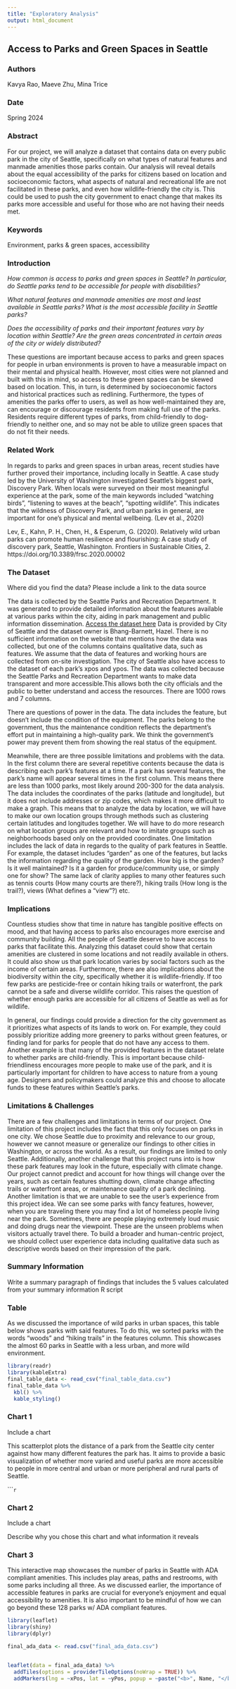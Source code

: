 ```yaml
---
title: "Exploratory Analysis"
output: html_document
---
```


## Access to Parks and Green Spaces in Seattle


### Authors

Kavya Rao, Maeve Zhu, Mina Trice

### Date

Spring 2024

### Abstract

For our project, we will analyze a dataset that contains data on every public park in the city of Seattle, specifically on what types of natural features and manmade amenities those parks contain. Our analysis will reveal details about the equal accessibility of the parks for citizens based on location and socioeconomic factors, what aspects of natural and recreational life are not facilitated in these parks, and even how wildlife-friendly the city is. This could be used to push the city government to enact change that makes its parks more accessible and useful for those who are not having their needs met.


### Keywords

Environment, parks & green spaces, accessibility

### Introduction  

*How common is access to parks and green spaces in Seattle? In particular, do Seattle parks tend to be accessible for people with disabilities?*

*What natural features and manmade amenities are most and least available in Seattle parks? What is the most accessible facility in Seattle parks?*

*Does the accessibility of parks and their important features vary by location within Seattle? Are the green areas concentrated in certain areas of the city or widely distributed?*

These questions are important because access to parks and green spaces for people in urban environments is proven to have a measurable impact on their mental and physical health. However, most cities were not planned and built with this in mind, so access to these green spaces can be skewed based on location. This, in turn, is determined by socioeconomic factors and historical practices such as redlining. Furthermore, the types of amenities the parks offer to users, as well as how well-maintained they are, can encourage or discourage residents from making full use of the parks. Residents require different types of parks, from child-friendly to dog-friendly to neither one, and so may not be able to utilize green spaces that do not fit their needs.


### Related Work  

In regards to parks and green spaces in urban areas, recent studies have further proved their importance, including locally in Seattle. A case study led by the University of Washington investigated Seattle’s biggest park, Discovery Park. When locals were surveyed on their most meaningful experience at the park, some of the main keywords included “watching birds”, “listening to waves at the beach”, “spotting wildlife”. This indicates that the wildness of Discovery Park, and urban parks in general, are important for one’s physical and mental wellbeing. (Lev et al., 2020)

 Lev, E., Kahn, P. H., Chen, H., & Esperum, G. (2020). Relatively wild urban parks can promote human resilience and flourishing: A case study of discovery park, Seattle, Washington. Frontiers in Sustainable Cities, 2. https://doi.org/10.3389/frsc.2020.00002 


### The Dataset

Where did you find the data? Please include a link to the data source

The data is collected by the Seattle Parks and Recreation Department. It was generated to provide detailed information about the features available at various parks within the city, aiding in park management and public information dissemination. [Access the dataset here](https://data.seattle.gov/Parks-and-Recreation/Seattle-Parks-and-Recreation-Parks-Features/2cer-njie/about_data) Data is provided by City of Seattle and the dataset owner is Bhang-Barnett, Hazel. There is no sufficient information on the website that mentions how the data was collected, but one of the columns contains qualitative data, such as features. We assume that the data of features and working hours are collected from on-site investigation. The city of Seattle also have access to the dataset of each park’s xpos and ypos. The data was collected because the Seattle Parks and Recreation Department wants to make data transparent and more accessible.This allows both the city officials and the public to better understand and access the resources. There are 1000 rows and 7 columns.

There are questions of power in the data. The data includes the feature, but doesn’t include the condition of the equipment. The parks belong to the government, thus the maintenance condition reflects the department’s effort put in maintaining a high-quality park. We think the government’s power may prevent them from showing the real status of the equipment.

Meanwhile, there are three possible limitations and problems with the data. In the first column there are several repetitive contents because the data is describing each park's features at a time. If a park has several features, the park’s name will appear several times in the first column. This means there are less than 1000 parks, most likely around 200-300 for the data analysis. The data includes the coordinates of the parks (latitude and longitude), but it does not include addresses or zip codes, which makes it more difficult to make a graph. This means that to analyze the data by location, we will have to make our own location groups through methods such as clustering certain latitudes and longitudes together. We will have to do more research on what location groups are relevant and how to imitate groups such as neighborhoods based only on the provided coordinates. One limitation includes the lack of data in regards to the quality of park features in Seattle. For example, the dataset includes “garden” as one of the features, but lacks the information regarding the quality of the garden. How big is the garden? Is it well maintained? Is it a garden for produce/community use, or simply one for show? The same lack of clarity applies to many other features such as tennis courts (How many courts are there?), hiking trails (How long is the trail?), views (What defines a “view”?) etc.

### Implications

Countless studies show that time in nature has tangible positive effects on mood, and that having access to parks also encourages more exercise and community building. All the people of Seattle deserve to have access to parks that facilitate this. Analyzing this dataset could show that certain amenities are clustered in some locations and not readily available in others. It could also show us that park location varies by social factors such as the income of certain areas. Furthermore, there are also implications about the biodiversity within the city, specifically whether it is wildlife-friendly. If too few parks are pesticide-free or contain hiking trails or waterfront, the park cannot be a safe and diverse wildlife corridor. This raises the question of whether enough parks are accessible for all citizens of Seattle as well as for wildlife.

In general, our findings could provide a direction for the city government as it prioritizes what aspects of its lands to work on. For example, they could possibly prioritize adding more greenery to parks without green features, or finding land for parks for people that do not have any access to them. Another example is that many of the provided features in the dataset relate to whether parks are child-friendly. This is important because child-friendliness encourages more people to make use of the park, and it is particularly important for children to have access to nature from a young age. Designers and policymakers could analyze this and choose to allocate funds to these features within Seattle’s parks.

### Limitations & Challenges

There are a few challenges and limitations in terms of our project. One limitation of this project includes the fact that this only focuses on parks in one city. We chose Seattle due to proximity and relevance to our group, however we cannot measure or generalize our findings to other cities in Washington, or across the world. As a result, our findings are limited to only Seattle. Additionally, another challenge that this project runs into is how these park features may look in the future, especially with climate change. Our project cannot predict and account for how things will change over the years, such as certain features shutting down, climate change affecting trails or waterfront areas, or maintenance quality of a park declining. Another limitation is that we are unable to see the user’s experience from this project idea. We can see some parks with fancy features, however, when you are traveling there you may find a lot of homeless people living near the park. Sometimes, there are people playing extremely loud music and doing drugs near the viewpoint. These are the unseen problems when visitors actually travel there. To build a broader and human-centric project, we should collect user experience data including qualitative data such as descriptive words based on their impression of the park.

### Summary Information

Write a summary paragraph of findings that includes the 5 values calculated from your summary information R script

### Table

As we discussed the importance of wild parks in urban spaces, this table below shows parks with said features. To do this, we sorted parks with the words "woods" and "hiking trails" in the features column. This showcases the almost 60 parks in Seattle with a less urban, and more wild environment.

```r
library(readr)
library(kableExtra)
final_table_data <- read_csv("final_table_data.csv")
final_table_data %>%
  kbl() %>%
  kable_styling()

```


### Chart 1

Include a chart

This scatterplot plots the distance of a park from the Seattle city center against how many different features the park has. It aims to provide a basic visualization of whether more varied and useful parks are more accessible to people in more central and urban or more peripheral and rural parts of Seattle.

``````r
```

### Chart 2

Include a chart

Describe why you chose this chart and what information it reveals

### Chart 3

This interactive map showcases the number of parks in Seattle with ADA compliant amenities. This includes play areas, paths and restrooms, with some parks including all three. As we discussed earlier, the importance of accessible features in parks are crucial for everyone's enjoyment and equal accessibility to amenities. It is also important to be mindful of how we can go beyond these 128 parks w/ ADA compliant features.
```r
library(leaflet)
library(shiny)
library(dplyr)

final_ada_data <- read.csv("final_ada_data.csv")


leaflet(data = final_ada_data) %>%
  addTiles(options = providerTileOptions(noWrap = TRUE)) %>%
  addMarkers(lng = ~xPos, lat = ~yPos, popup = ~paste("<b>", Name, "</b><br>", Feature_Desc))
```

